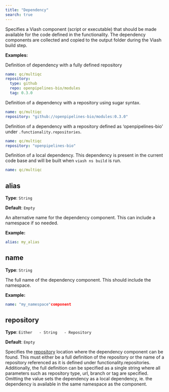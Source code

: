 ```yaml
---
title: "Dependency"
search: true
---
```


Specifies a Viash component (script or executable) that should be made available for the code defined in the functionality.
The dependency components are collected and copied to the output folder during the Viash build step.


**Examples:**

Definition of dependency with a fully defined repository

```yaml
name: qc/multiqc
repository: 
  type: github
  repo: openpipelines-bio/modules
  tag: 0.3.0

```

Definition of a dependency with a repository using sugar syntax.

```yaml
name: qc/multiqc
repository: "github://openpipelines-bio/modules:0.3.0"

```

Definition of a dependency with a repository defined as 'openpipelines-bio' under `.functionality.repositories`.

```yaml
name: qc/multiqc
repository: "openpipelines-bio"

```

Definition of a local dependency. This dependency is present in the current code base and will be built when `viash ns build` is run.

```yaml
name: qc/multiqc

```

## alias

**Type**: `String`

**Default**: `Empty`

An alternative name for the dependency component. This can include a namespace if so needed.

**Example:**

```yaml
alias: my_alias
```

## name

**Type**: `String`

The full name of the dependency component. This should include the namespace.

**Example:**

```yaml
name: "my_namespace"component
```

## repository

**Type**: `Either
  - String
  - Repository`

**Default**: `Empty`

Specifies the [repository](/reference/config/functionality/repositories/#) location where the dependency component can be found.
This must either be a full definition of the repository or the name of a repository referenced as it is defined under functionality.repositories.
Additionally, the full definition can be specified as a single string where all parameters such as repository type, url, branch or tag are specified.
Omitting the value sets the dependency as a local dependency, ie. the dependency is available in the same namespace as the component.

